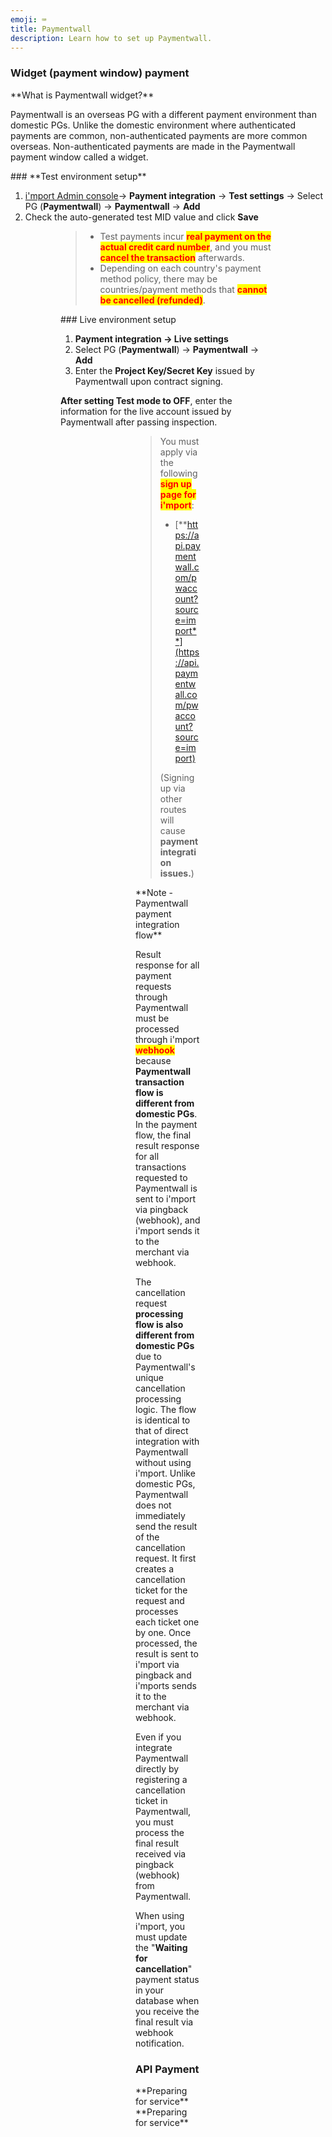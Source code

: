 ```yaml
---
emoji: ⌨
title: Paymentwall
description: Learn how to set up Paymentwall.
---
```





### Widget (payment window) payment

<Hint style="info">
**What is Paymentwall widget?**

Paymentwall is an overseas PG with a different payment environment than domestic PGs. Unlike the domestic environment where authenticated payments are common, non-authenticated payments are more common overseas. Non-authenticated payments are made in the Paymentwall payment window called a widget.

</Hint>

<Tabs>
<Tab title="Test">
### **Test environment setup**

1. [i'mport Admin console](https://admin.iamport.kr)→ **Payment integration** → **Test settings** → Select PG (**Paymentwall**) → **Paymentwall** -> **Add**&#x20;
2. Check the auto-generated test MID value and click **Save**

<Figure src="/gitbook-assets/en/image (162).png" caption="Payment integration → Test settings → Select PG (Paymentwall) → Paymentwall -> Add" />

<Figure src="/gitbook-assets/en/image (225).png" caption="Check the auto-generated test MID value and click Save" />

> * Test payments incur <mark style="color:red;">**real payment on the actual credit card number**</mark>, and you must <mark style="color:red;">**cancel  the transaction**</mark> afterwards.&#x20;
> * Depending on each country's payment method policy, there may be countries/payment methods that <mark style="color:red;">**cannot be cancelled (refunded)**</mark>.

</Tab>

<Tab title="Live">
### Live environment setup

1. **Payment integration -> Live settings**
2. Select PG (**Paymentwall**) → **Paymentwall** -> **Add**
3. Enter the **Project Key/Secret Key** issued by Paymentwall upon contract signing.

**After setting Test mode to OFF**, enter the information for the live account issued by Paymentwall after passing inspection.

<Figure src="/gitbook-assets/en/image (185).png" caption="Payment integration -> Live settings" />

<Figure src="/gitbook-assets/en/image (201).png" caption="Select PG (Paymentwall) → Paymentwall -> Add" />

<Figure src="/gitbook-assets/en/image (268).png" caption="Enter the Project Key/Secret Key issued by Paymentwall upon contract signing" />

> You must apply via the following <mark style="color:red;">**sign up page for i'mport**</mark>:
>
> * [**https://api.paymentwall.com/pwaccount?source=import**](https://api.paymentwall.com/pwaccount?source=import)
>
> (Signing up via other routes will cause **payment integration issues.**)

</Tab>
</Tabs>

<Hint style="info">
**Note - Paymentwall payment integration flow**&#x20;

Result response for all payment requests through Paymentwall must be processed through i'mport <mark style="color:red;">**webhook**</mark> because **Paymentwall transaction flow is different from domestic PGs**. In the payment flow, the final result response for all transactions requested to Paymentwall is sent to i'mport via pingback (webhook), and i'mport sends it to the merchant via webhook.

The cancellation request **processing flow is also different from domestic PGs** due to Paymentwall's unique cancellation processing logic. The flow is identical to that of direct integration with Paymentwall without using i'mport. Unlike domestic PGs, Paymentwall does not immediately send the result of the cancellation request. It first creates a cancellation ticket for the request and processes each ticket one by one. Once processed, the result is sent to i'mport via pingback and i'mports sends it to the merchant via webhook.

Even if you integrate Paymentwall directly by registering a cancellation ticket in Paymentwall, you must process the final result received via pingback (webhook) from Paymentwall.

When using i'mport, you must update the "**Waiting for cancellation**" payment status in your database when you receive the final result via webhook notification.

</Hint>

### API Payment

<Tabs>
<Tab title="Key-in">
**Preparing for service**

</Tab>

<Tab title="Subscription">
**Preparing for service**

</Tab>
</Tabs>
